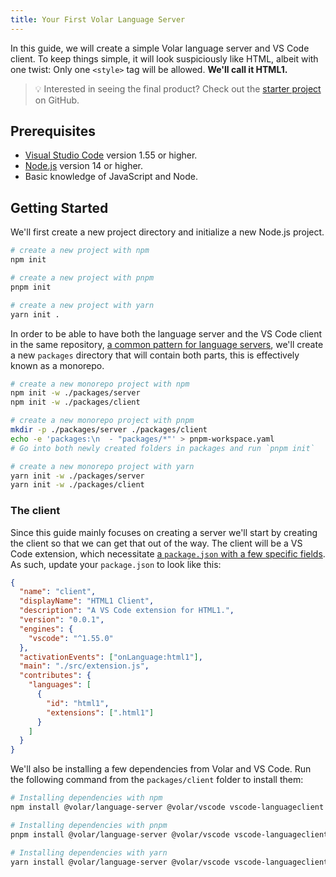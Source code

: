 ```yaml
---
title: Your First Volar Language Server
---
```



In this guide, we will create a simple Volar language server and VS Code client. To keep things simple, it will look suspiciously like HTML, albeit with one twist: Only one `<style>` tag will be allowed. **We'll call it HTML1.**

> 💡 Interested in seeing the final product? Check out the [starter project](https://github.com/volarjs/starter) on GitHub.

## Prerequisites

- [Visual Studio Code](https://code.visualstudio.com/) version 1.55 or higher.
- [Node.js](https://nodejs.org/en/) version 14 or higher.
- Basic knowledge of JavaScript and Node.

## Getting Started

We'll first create a new project directory and initialize a new Node.js project.

<Tabs>
<TabItem label="npm">

```sh
# create a new project with npm
npm init
```

</TabItem>
<TabItem label="pnpm">

```sh
# create a new project with pnpm
pnpm init
```

</TabItem>
<TabItem label="Yarn">

```sh
# create a new project with yarn
yarn init .
```

</TabItem>
</Tabs>

In order to be able to have both the language server and the VS Code client in the same repository, [a common pattern for language servers](/guides/file-structure), we'll create a new `packages` directory that will contain both parts, this is effectively known as a monorepo.

<Tabs>
<TabItem label="npm">

```sh
# create a new monorepo project with npm
npm init -w ./packages/server
npm init -w ./packages/client
```

</TabItem>
<TabItem label="pnpm">

```sh
# create a new monorepo project with pnpm
mkdir -p ./packages/server ./packages/client
echo -e 'packages:\n  - "packages/*"' > pnpm-workspace.yaml
# Go into both newly created folders in packages and run `pnpm init`
```

</TabItem>
<TabItem label="Yarn">

```sh
# create a new monorepo project with yarn
yarn init -w ./packages/server
yarn init -w ./packages/client
```

</TabItem>
</Tabs>

### The client

Since this guide mainly focuses on creating a server we'll start by creating the client so that we can get that out of the way. The client will be a VS Code extension, which necessitate [a `package.json` with a few specific fields](https://code.visualstudio.com/api/references/extension-manifest). As such, update your `package.json` to look like this:

```json
{
  "name": "client",
  "displayName": "HTML1 Client",
  "description": "A VS Code extension for HTML1.",
  "version": "0.0.1",
  "engines": {
    "vscode": "^1.55.0"
  },
  "activationEvents": ["onLanguage:html1"],
  "main": "./src/extension.js",
  "contributes": {
    "languages": [
      {
        "id": "html1",
        "extensions": [".html1"]
      }
    ]
  }
}
```

We'll also be installing a few dependencies from Volar and VS Code. Run the following command from the `packages/client` folder to install them:

<Tabs>
<TabItem label="npm">

```sh
# Installing dependencies with npm
npm install @volar/language-server @volar/vscode vscode-languageclient ../server
```

</TabItem>
<TabItem label="pnpm">

```sh
# Installing dependencies with pnpm
pnpm install @volar/language-server @volar/vscode vscode-languageclient ../server
```

</TabItem>
<TabItem label="Yarn">

```sh
# Installing dependencies with yarn
yarn install @volar/language-server @volar/vscode vscode-languageclient ../server
```

</TabItem>
</Tabs>
